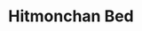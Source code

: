 ---
title: "Hitmonchan Bed"
meta_title: "Hitmonchan Bed craft"
description: "Craft de Hitmonchan Bed"
rank: "a"
draft: false
name: "Hitmonchan Bed"
recipe_img: "https://wiki.pokexgames.com/images/6/6d/Hitmonchan_Bed1.png"
level: 89
craft_time: 129600
result: 1
value_npc: 1
ingredients:
  - name: "White Bed"
    quantity: 1
    item_img: "https://wiki.pokexgames.com/images/7/76/White_Bed.png"
    value_npc: 1
  - name: "Gardestrike Tapestry"
    quantity: 6
    item_img: "https://wiki.pokexgames.com/images/4/44/Gardestrike_Tapestry.png"
    value_npc: 1
  - name: "Punch Machine"
    quantity: 60
    item_img: "https://wiki.pokexgames.com/images/2/26/Punch_Machine.png"
    value_npc: 1
  - name: "Martial Arts Scroll"
    quantity: 60
    item_img: "https://wiki.pokexgames.com/images/d/d8/Martial_Arts_Scroll.png"
    value_npc: 1
  - name: "Oak Planks"
    quantity: 4
    item_img: "https://wiki.pokexgames.com/images/c/c1/Oak_Planks.png"
    value_npc: 1
---